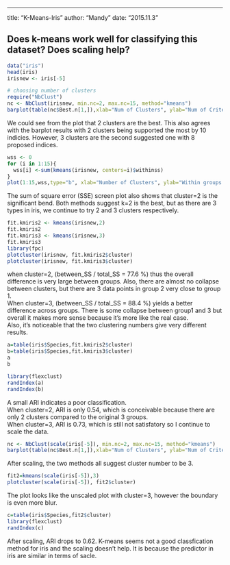 ---
title: "K-Means-Iris"
author: "Mandy"
date: "2015.11.3"

## Does k-means work well for classifying this dataset? Does scaling help?
```r
data("iris")
head(iris)
irisnew <- iris[-5]
```

```r
# choosing number of clusters
require("NbClust")
nc <- NbClust(irisnew, min.nc=2, max.nc=15, method="kmeans")
barplot(table(nc$Best.n[1,]),xlab="Num of Clusters", ylab="Num of Criteria")
```

We could see from the plot that 2 clusters are the best. This also agrees with the barplot results with 2 clusters being supported the most by 10 indicies. However, 3 clusters are the second suggested one with 8 proposed indices.  
```r
wss <- 0
for (i in 1:15){
  wss[i] <-sum(kmeans(irisnew, centers=i)$withinss)
}
plot(1:15,wss,type="b", xlab="Number of Clusters", ylab="Within groups sum of squares")
```

The sum of square error (SSE) screen plot also shows that cluster=2 is the significant bend. Both methods suggest k=2 is the best, but as there are 3 types in iris, we continue to try 2 and 3 clusters respectively.

```r
fit.kmiris2 <- kmeans(irisnew,2)
fit.kmiris2
fit.kmiris3 <- kmeans(irisnew,3)
fit.kmiris3
library(fpc)
plotcluster(irisnew, fit.kmiris2$cluster)
plotcluster(irisnew, fit.kmiris3$cluster)
```

when cluster=2, (between_SS / total_SS =  77.6 %) thus the overall difference is very large between groups. Also, there are almost no collapse between clusters, but there are 3 data points in group 2 very close to group 1.  
When cluster=3, (between_SS / total_SS =  88.4 %) yields a better difference across groups. There is some collapse between group1 and 3 but overall it makes more sense because it's more like the real case.  
Also, it's noticeable that the two clustering numbers give very different results.

```r
a=table(iris$Species,fit.kmiris2$cluster)
b=table(iris$Species,fit.kmiris3$cluster)
a
b
```

```r
library(flexclust)
randIndex(a)
randIndex(b)
```
A small ARI indicates a poor classification.  
When cluster=2, ARI is only 0.54, which is conceivable because there are only 2 clusters compared to the original 3 groups.  
When cluster=3, ARI is 0.73, which is still not satisfatory so I continue to scale the data.

```r
nc <- NbClust(scale(iris[-5]), min.nc=2, max.nc=15, method="kmeans")
barplot(table(nc$Best.n[1,]),xlab="Num of Clusters", ylab="Num of Criteria")
```

After scaling, the two methods all suggest cluster number to be 3.  
```r
fit2=kmeans(scale(iris[-5]),3)
plotcluster(scale(iris[-5]), fit2$cluster)
```  
The plot looks like the unscaled plot with cluster=3, however the boundary is even more blur.  
```r
c=table(iris$Species,fit2$cluster)
library(flexclust)
randIndex(c)
```  
After scaling, ARI drops to 0.62. K-means seems not a good classfication method for iris and the scaling doesn't help. It is because the predictor in iris are similar in terms of sacle. 


